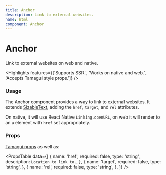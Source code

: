 ```yaml
---
title: Anchor
description: Link to external websites.
name: html
component: Anchor
---
```


# Anchor

<Description>Link to external websites on web and native.</Description>

<Highlights
  features={['Supports SSR.', 'Works on native and web.', 'Accepts Tamagui style props.']}
/>

### Usage

The Anchor component provides a way to link to external websites. It extends [SizableText](/docs/components/text#sizable-text), adding the `href`, `target`, and `rel` attributes.

On native, it will use React Native `Linking.openURL`, on web it will render to an `a` element with `href` set appropriately.

### Props

[Tamagui props](/docs/intro/props) as well as:

<PropsTable
  data={[
    {
      name: 'href',
      required: false,
      type: 'string',
      description: `Location to link to.`,
    },
    {
      name: 'target',
      required: false,
      type: 'string',
    },
    {
      name: 'rel',
      required: false,
      type: 'string',
    },
  ]}
/>
